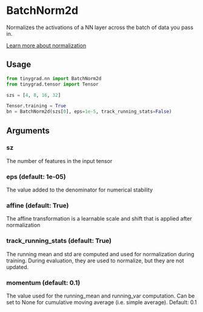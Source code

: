# BatchNorm2d

Normalizes the activations of a NN layer across the batch of data you pass in.

[Learn more about normalization](http://cs231n.stanford.edu/slides/2018/cs231n_2018_lecture07.pdf)

## Usage
```python copy
from tinygrad.nn import BatchNorm2d
from tinygrad.tensor import Tensor

szs = [4, 8, 16, 32]

Tensor.training = True
bn = BatchNorm2d(szs[0], eps=1e-5, track_running_stats=False)
```

## Arguments

### sz

The number of features in the input tensor

### eps (default: 1e-05)

The value added to the denominator for numerical stability

### affine (default: True)

The affine transformation is a learnable scale and shift that is applied after normalization

### track_running_stats (default: True)

The running mean and std are computed and used for normalization during training. During evaluation, they are used to normalize, but they are not updated.

### momentum (default: 0.1)

The value used for the running_mean and running_var computation. Can be set to None for cumulative moving average (i.e. simple average). Default: 0.1